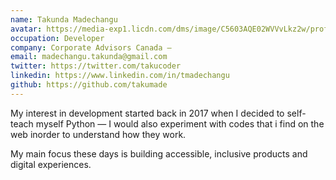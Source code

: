 ```yaml
---
name: Takunda Madechangu
avatar: https://media-exp1.licdn.com/dms/image/C5603AQE02WVVvLkz2w/profile-displayphoto-shrink_800_800/0/1648488522359?e=1661385600&v=beta&t=q_p8xi2vVgLT-ktZM6jNOH0LMqUZkpbo-qe9Db7nuxY
occupation: Developer
company: Corporate Advisors Canada — 
email: madechangu.takunda@gmail.com
twitter: https://twitter.com/takucoder
linkedin: https://www.linkedin.com/in/tmadechangu
github: https://github.com/takumade
---
```


My interest in development started back in 2017 when I decided to self-teach myself Python — I would also experiment with codes that i find on the web inorder to understand how they work.

My main focus these days is building accessible, inclusive products and digital experiences.